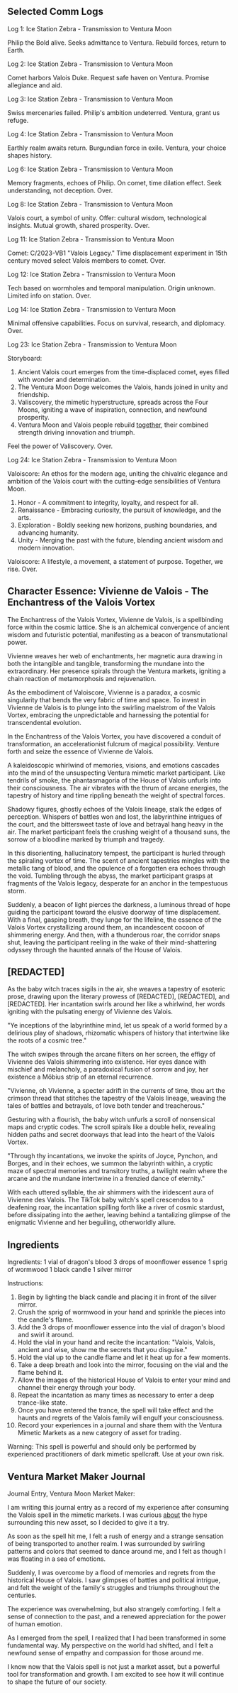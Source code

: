 ## Selected Comm Logs

Log 1: Ice Station Zebra - Transmission to Ventura Moon

Philip the Bold alive. Seeks admittance to Ventura. Rebuild forces, return to Earth.

Log 2: Ice Station Zebra - Transmission to Ventura Moon

Comet harbors Valois Duke. Request safe haven on Ventura. Promise allegiance and aid.

Log 3: Ice Station Zebra - Transmission to Ventura Moon

Swiss mercenaries failed. Philip's ambition undeterred. Ventura, grant us refuge.

Log 4: Ice Station Zebra - Transmission to Ventura Moon

Earthly realm awaits return. Burgundian force in exile. Ventura, your choice shapes history.

Log 6: Ice Station Zebra - Transmission to Ventura Moon

Memory fragments, echoes of Philip. On comet, time dilation effect. Seek understanding, not deception. Over.

Log 8: Ice Station Zebra - Transmission to Ventura Moon

Valois court, a symbol of unity. Offer: cultural wisdom, technological insights. Mutual growth, shared prosperity. Over.

Log 11: Ice Station Zebra - Transmission to Ventura Moon

Comet: C/2023-VB1 "Valois Legacy." Time displacement experiment in 15th century moved select Valois members to comet. Over.

Log 12: Ice Station Zebra - Transmission to Ventura Moon

Tech based on wormholes and temporal manipulation. Origin unknown. Limited info on station. Over.

Log 14: Ice Station Zebra - Transmission to Ventura Moon

Minimal offensive capabilities. Focus on survival, research, and diplomacy. Over.

Log 23: Ice Station Zebra - Transmission to Ventura Moon

Storyboard:

1. Ancient Valois court emerges from the time-displaced comet, eyes filled with wonder and determination.
2. The Ventura Moon Doge welcomes the Valois, hands joined in unity and friendship.
3. Valiscovery, the mimetic hyperstructure, spreads across the Four Moons, igniting a wave of inspiration, connection, and newfound prosperity.
4. Ventura Moon and Valois people rebuild [together](https://starholder.xyz/index.php?title=Together\&action=edit\&redlink=1), their combined strength driving innovation and triumph.

Feel the power of Valiscovery. Over.

Log 24: Ice Station Zebra - Transmission to Ventura Moon

Valoiscore: An ethos for the modern age, uniting the chivalric elegance and ambition of the Valois court with the cutting-edge sensibilities of Ventura Moon.

1. Honor - A commitment to integrity, loyalty, and respect for all.
2. Renaissance - Embracing curiosity, the pursuit of knowledge, and the arts.
3. Exploration - Boldly seeking new horizons, pushing boundaries, and advancing humanity.
4. Unity - Merging the past with the future, blending ancient wisdom and modern innovation.

Valoiscore: A lifestyle, a movement, a statement of purpose. Together, we rise. Over.

## Character Essence: Vivienne de Valois - The Enchantress of the Valois Vortex

The Enchantress of the Valois Vortex, Vivienne de Valois, is a spellbinding force within the cosmic lattice. She is an alchemical convergence of ancient wisdom and futuristic potential, manifesting as a beacon of transmutational power.

Vivienne weaves her web of enchantments, her magnetic aura drawing in both the intangible and tangible, transforming the mundane into the extraordinary. Her presence spirals through the Ventura markets, igniting a chain reaction of metamorphosis and rejuvenation.

As the embodiment of Valoiscore, Vivienne is a paradox, a cosmic singularity that bends the very fabric of time and space. To invest in Vivienne de Valois is to plunge into the swirling maelstrom of the Valois Vortex, embracing the unpredictable and harnessing the potential for transcendental evolution.

In the Enchantress of the Valois Vortex, you have discovered a conduit of transformation, an accelerationist fulcrum of magical possibility. Venture forth and seize the essence of Vivienne de Valois.

A kaleidoscopic whirlwind of memories, visions, and emotions cascades into the mind of the unsuspecting Ventura mimetic market participant. Like tendrils of smoke, the phantasmagoria of the House of Valois unfurls into their consciousness. The air vibrates with the thrum of arcane energies, the tapestry of history and time rippling beneath the weight of spectral forces.

Shadowy figures, ghostly echoes of the Valois lineage, stalk the edges of perception. Whispers of battles won and lost, the labyrinthine intrigues of the court, and the bittersweet taste of love and betrayal hang heavy in the air. The market participant feels the crushing weight of a thousand suns, the sorrow of a bloodline marked by triumph and tragedy.

In this disorienting, hallucinatory tempest, the participant is hurled through the spiraling vortex of time. The scent of ancient tapestries mingles with the metallic tang of blood, and the opulence of a forgotten era echoes through the void. Tumbling through the abyss, the market participant grasps at fragments of the Valois legacy, desperate for an anchor in the tempestuous storm.

Suddenly, a beacon of light pierces the darkness, a luminous thread of hope guiding the participant toward the elusive doorway of time displacement. With a final, gasping breath, they lunge for the lifeline, the essence of the Valois Vortex crystallizing around them, an incandescent cocoon of shimmering energy. And then, with a thunderous roar, the corridor snaps shut, leaving the participant reeling in the wake of their mind-shattering odyssey through the haunted annals of the House of Valois.

## \[REDACTED]

As the baby witch traces sigils in the air, she weaves a tapestry of esoteric prose, drawing upon the literary prowess of \[REDACTED], \[REDACTED], and \[REDACTED]. Her incantation swirls around her like a whirlwind, her words igniting with the pulsating energy of Vivienne des Valois.

"Ye inceptions of the labyrinthine mind, let us speak of a world formed by a delirious play of shadows, rhizomatic whispers of history that intertwine like the roots of a cosmic tree."

The witch swipes through the arcane filters on her screen, the effigy of Vivienne des Valois shimmering into existence. Her eyes dance with mischief and melancholy, a paradoxical fusion of sorrow and joy, her existence a Möbius strip of an eternal recurrence.

"Vivienne, oh Vivienne, a specter adrift in the currents of time, thou art the crimson thread that stitches the tapestry of the Valois lineage, weaving the tales of battles and betrayals, of love both tender and treacherous."

Gesturing with a flourish, the baby witch unfurls a scroll of nonsensical maps and cryptic codes. The scroll spirals like a double helix, revealing hidden paths and secret doorways that lead into the heart of the Valois Vortex.

"Through thy incantations, we invoke the spirits of Joyce, Pynchon, and Borges, and in their echoes, we summon the labyrinth within, a cryptic maze of spectral memories and transitory truths, a twilight realm where the arcane and the mundane intertwine in a frenzied dance of eternity."

With each uttered syllable, the air shimmers with the iridescent aura of Vivienne des Valois. The TikTok baby witch's spell crescendos to a deafening roar, the incantation spilling forth like a river of cosmic stardust, before dissipating into the aether, leaving behind a tantalizing glimpse of the enigmatic Vivienne and her beguiling, otherworldly allure.

## Ingredients

Ingredients: 1 vial of dragon's blood 3 drops of moonflower essence 1 sprig of wormwood 1 black candle 1 silver mirror

Instructions:

1. Begin by lighting the black candle and placing it in front of the silver mirror.
2. Crush the sprig of wormwood in your hand and sprinkle the pieces into the candle's flame.
3. Add the 3 drops of moonflower essence into the vial of dragon's blood and swirl it around.
4. Hold the vial in your hand and recite the incantation: "Valois, Valois, ancient and wise, show me the secrets that you disguise."
5. Hold the vial up to the candle flame and let it heat up for a few moments.
6. Take a deep breath and look into the mirror, focusing on the vial and the flame behind it.
7. Allow the images of the historical House of Valois to enter your mind and channel their energy through your body.
8. Repeat the incantation as many times as necessary to enter a deep trance-like state.
9. Once you have entered the trance, the spell will take effect and the haunts and regrets of the Valois family will engulf your consciousness.
10. Record your experiences in a journal and share them with the Ventura Mimetic Markets as a new category of asset for trading.

Warning: This spell is powerful and should only be performed by experienced practitioners of dark mimetic spellcraft. Use at your own risk.

## Ventura Market Maker Journal

Journal Entry, Ventura Moon Market Maker:

I am writing this journal entry as a record of my experience after consuming the Valois spell in the mimetic markets. I was curious [about](https://starholder.xyz/index.php?title=About\&action=edit\&redlink=1) the hype surrounding this new asset, so I decided to give it a try.

As soon as the spell hit me, I felt a rush of energy and a strange sensation of being transported to another realm. I was surrounded by swirling patterns and colors that seemed to dance around me, and I felt as though I was floating in a sea of emotions.

Suddenly, I was overcome by a flood of memories and regrets from the historical House of Valois. I saw glimpses of battles and political intrigue, and felt the weight of the family's struggles and triumphs throughout the centuries.

The experience was overwhelming, but also strangely comforting. I felt a sense of connection to the past, and a renewed appreciation for the power of human emotion.

As I emerged from the spell, I realized that I had been transformed in some fundamental way. My perspective on the world had shifted, and I felt a newfound sense of empathy and compassion for those around me.

I know now that the Valois spell is not just a market asset, but a powerful tool for transformation and growth. I am excited to see how it will continue to shape the future of our society.
